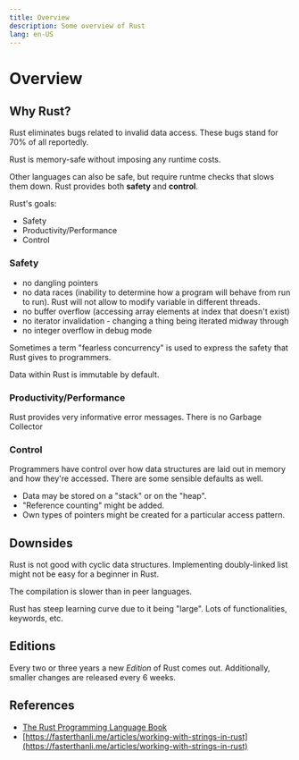 ```yaml
---
title: Overview
description: Some overview of Rust
lang: en-US
---
```


# Overview

## Why Rust?

Rust eliminates bugs related to invalid data access. These bugs stand for 70% of
all reportedly.

Rust is memory-safe without imposing any runtime costs.

Other languages can also be safe, but require runtme checks that slows them
down. Rust provides both **safety** and **control**.

Rust's goals:

- Safety
- Productivity/Performance
- Control

### Safety

- no dangling pointers
- no data races (inability to determine how a program will behave from run to
  run). Rust will not allow to modify variable in different threads.
- no buffer overflow (accessing array elements at index that doesn't exist)
- no iterator invalidation - changing a thing being iterated midway through
- no integer overflow in debug mode

Sometimes a term "fearless concurrency" is used to express the safety that Rust
gives to programmers.

Data within Rust is immutable by default.

### Productivity/Performance

Rust provides very informative error messages.
There is no Garbage Collector

### Control

Programmers have control over how data structures are laid out in memory and how
they're accessed. There are some sensible defaults as well.

- Data may be stored on a "stack" or on the "heap".
- "Reference counting" might be added.
- Own types of pointers might be created for a particular access pattern.

## Downsides

Rust is not good with cyclic data structures. Implementing doubly-linked list
might not be easy for a beginner in Rust.

The compilation is slower than in peer languages.

Rust has steep learning curve due to it being "large". Lots of functionalities,
keywords, etc.

## Editions

Every two or three years a new *Edition* of Rust comes out. Additionally, smaller
changes are released every 6 weeks.

## References

- [The Rust Programming Language Book](https://doc.rust-lang.org/book/)
- [https://fasterthanli.me/articles/working-with-strings-in-rust](https://fasterthanli.me/articles/working-with-strings-in-rust)